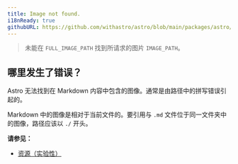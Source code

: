```yaml
---
title: Image not found.
i18nReady: true
githubURL: https://github.com/withastro/astro/blob/main/packages/astro/src/core/errors/errors-data.ts
---
```


> 未能在 `FULL_IMAGE_PATH` 找到所请求的图片 `IMAGE_PATH`。

## 哪里发生了错误？

Astro 无法找到在 Markdown 内容中包含的图像。通常是由路径中的拼写错误引起的。

Markdown 中的图像是相对于当前文件的。要引用与 `.md` 文件位于同一文件夹中的图像，路径应该以 `./` 开头。

**请参见：**

- [资源（实验性）](/zh-cn/guides/images/)
